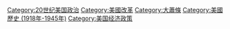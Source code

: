 {{catmore}}
{{Commonscat|New Deal}}

[[Category:20世纪美国政治|Category:20世纪美国政治]]
[[Category:美國改革|Category:美國改革]]
[[Category:大蕭條|Category:大蕭條]]
[[Category:美國歷史_(1918年-1945年)|Category:美國歷史 (1918年-1945年)]]
[[Category:美国经济政策|Category:美国经济政策]]